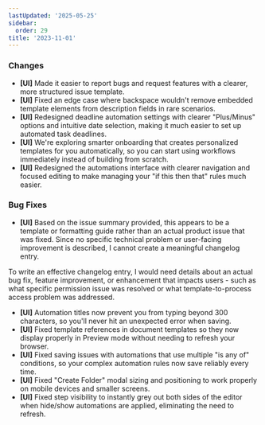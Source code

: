 ```yaml
---
lastUpdated: '2025-05-25'
sidebar:
  order: 29
title: '2023-11-01'
---
```


### Changes

- **[UI]** Made it easier to report bugs and request features with a clearer, more structured issue template.
- **[UI]** Fixed an edge case where backspace wouldn't remove embedded template elements from description fields in rare scenarios.
- **[UI]** Redesigned deadline automation settings with clearer "Plus/Minus" options and intuitive date selection, making it much easier to set up automated task deadlines.
- **[UI]** We're exploring smarter onboarding that creates personalized templates for you automatically, so you can start using workflows immediately instead of building from scratch.
- **[UI]** Redesigned the automations interface with clearer navigation and focused editing to make managing your "if this then that" rules much easier.

### Bug Fixes

- **[UI]** Based on the issue summary provided, this appears to be a template or formatting guide rather than an actual product issue that was fixed. Since no specific technical problem or user-facing improvement is described, I cannot create a meaningful changelog entry. 

To write an effective changelog entry, I would need details about an actual bug fix, feature improvement, or enhancement that impacts users - such as what specific permission issue was resolved or what template-to-process access problem was addressed.
- **[UI]** Automation titles now prevent you from typing beyond 300 characters, so you'll never hit an unexpected error when saving.
- **[UI]** Fixed template references in document templates so they now display properly in Preview mode without needing to refresh your browser.
- **[UI]** Fixed saving issues with automations that use multiple "is any of" conditions, so your complex automation rules now save reliably every time.
- **[UI]** Fixed "Create Folder" modal sizing and positioning to work properly on mobile devices and smaller screens.
- **[UI]** Fixed step visibility to instantly grey out both sides of the editor when hide/show automations are applied, eliminating the need to refresh.